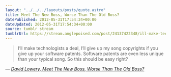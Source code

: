 ```yaml
---
layout: "../../../layouts/posts/quote.astro"
title: Meet The New Boss, Worse Than The Old Boss?
datePublished: 2012-05-31T17:54:34+00:00
dateUpdated: 2012-05-31T17:54:34+00:00
source: tumblr stream
tumblrUrl: https://stream.anglepoised.com/post/24137422348/ill-make-technologists-a-deal-ill-give-up-my
---
```


> I’ll make technologists a deal, I’ll give up my song copyrights if you give up your software patents. Software patents are even less unique than your typical song. So this should be easy right?

— <cite>[David Lowery, _Meet The New Boss, Worse Than The Old Boss?_](https://thetrichordist.com/2012/04/15/meet-the-new-boss-worse-than-the-old-boss-full-post/)</cite>
